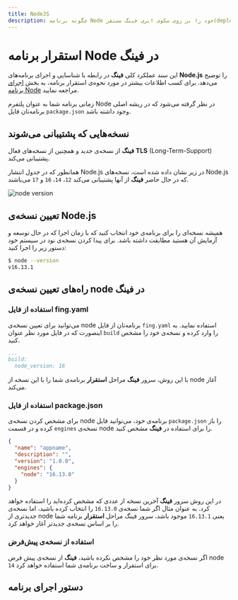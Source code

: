 ```yaml
---
title: NodeJS
description: چگونه برنامه Node خود را بر روی سکوی ابری فینگ مستقر(deploy) کنیم؟
---
```



<Platform>
  <PlatformHead title="برنامه‌های ‌‌NodeJs" icon="nodejs/nodejs-original.svg" />
</Platform>

# استقرار برنامه Node در فینگ

این سند عملکرد کلی **فینگ** در رابطه با شناسایی و اجرای برنامه‌های **Node.js** را توضیح می‌دهد.
برای کسب اطلاعات بیشتر در مورد نحوه‌ی استقرار برنامه، به بخش [اجرای برنامه Node](/quickstart/node) مراجعه نمایید.

زمانی برنامه شما به عنوان پلتفرم Node در نظر گرفته می‌شود که در ریشه اصلی برنامه‌تان فایل `package.json` وجود داشته باشد.

## نسخه‌هایی که پشتیبانی می‌شوند

**فینگ** از نسخه‌ی جدید و همچنین از نسخه‌های فعال **TLS** (Long-Term-Support) پشتیبانی می‌کند.

همانطور که در جدول انتشار Node.js در زیر نشان داده شده است، نسخه‌های Node.js که در حال حاضر **فینگ** از آنها پشتیبانی می‌کند `12`، `14`، `16` و `17` می‌باشند.

![node version](/images/node-version.svg)

## تعیین نسخه‌ی Node.js

همیشه نسخه‌ای را برای برنامه‌ی خود انتخاب کنید که با زمان اجرا که در حال توسعه و آزمایش آن هستید مطابقت داشته باشد. برای پیدا کردن نسخه‌ی نود در سیستم خود دستور زیر را اجرا کنید:

```bash
$ node --version
v16.13.1
```

## راه‌های تعیین نسخه‌ی node در فینگ

### استفاده از فایل fing.yaml
 می‌توانید برای تعیین نسخه‌ی node برنامه‌تان از فایل `fing.yaml` استفاده نمایید. به اینصورت که در فایل مورد نظر عنوان `build` را وارد کرده و نسخه‌ی خود را مشخص کنید.

```yaml
...
build:
  node_version: 16
```

با این روش، سرور **فینگ** مراحل **استقرار** برنامه‌ی شما را با این نسخه از node آغاز می‌کند.


### استفاده از فایل package.json
برای مشخص کردن نسخه‌ی node برنامه‌ی خود، می‌توانید فایل `package.json` را باز کرده و در قسمت `engines` نسخه‌ی node را برای استفاده در **فینگ** مشخص کنید.

```json
{
  "name": "appname",
  "description": "",
  "version": "1.0.0",
  "engines": {
    "node": "16.13.0"
  }
}
```

در این روش سرور **فینگ** آخرین نسخه از عددی که مشخص کرده‌اید را استفاده خواهد کرد. به عنوان مثال اگر شما نسخه‌ی `16.13.0` را انتخاب کرده باشید، اما نسخه‌ی جدیدتری از node یعنی `16.13.1` موجود باشد، سرور فینگ مراحل **استقرار** برنامه شما را بر اساس نسخه‌ی جدیدتر آغاز خواهد کرد.

### استفاده از نسخه‌ی پیش‌فرض

اگر نسخه‌ی مورد نظر خود را مشخص نکرده باشید، **فینگ**  از نسخه‌ی پیش فرض node `14` برای استقرار و ساخت برنامه‌ی شما استفاده خواهد کرد.

## دستور اجرای برنامه

